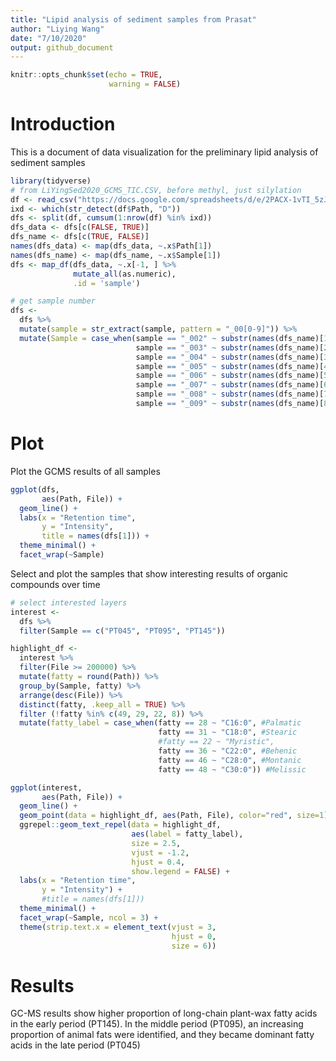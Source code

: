 ```yaml
---
title: "Lipid analysis of sediment samples from Prasat"
author: "Liying Wang"
date: "7/10/2020"
output: github_document
---
```


```r
knitr::opts_chunk$set(echo = TRUE, 
                      warning = FALSE)
```

# Introduction 

This is a document of data visualization for the preliminary lipid analysis of sediment samples

```r
library(tidyverse)
# from LiYingSed2020_GCMS_TIC.CSV, before methyl, just silylation
df <- read_csv("https://docs.google.com/spreadsheets/d/e/2PACX-1vTI_5zJpN_dywxtdFBKtON89jKXTzJencesAWjtO9yDZ4_LljkiLu9_EkP9XeIF8VrQxS2H_iU1ZnC4/pub?output=csv")
ixd <- which(str_detect(df$Path, "D"))
dfs <- split(df, cumsum(1:nrow(df) %in% ixd))
dfs_data <- dfs[c(FALSE, TRUE)]
dfs_name <- dfs[c(TRUE, FALSE)]
names(dfs_data) <- map(dfs_data, ~.x$Path[1])
names(dfs_name) <- map(dfs_name, ~.x$Sample[1])
dfs <- map_df(dfs_data, ~.x[-1, ] %>% 
              mutate_all(as.numeric), 
              .id = 'sample')

```

```r
# get sample number
dfs <- 
  dfs %>% 
  mutate(sample = str_extract(sample, pattern = "_00[0-9]")) %>% 
  mutate(Sample = case_when(sample == "_002" ~ substr(names(dfs_name)[1], start = 1, stop = 5),
                            sample == "_003" ~ substr(names(dfs_name)[2], start = 1, stop = 5),
                            sample == "_004" ~ substr(names(dfs_name)[3], start = 1, stop = 5),
                            sample == "_005" ~ substr(names(dfs_name)[4], start = 1, stop = 5),
                            sample == "_006" ~ substr(names(dfs_name)[5], start = 1, stop = 5),
                            sample == "_007" ~ substr(names(dfs_name)[6], start = 1, stop = 5),
                            sample == "_008" ~ substr(names(dfs_name)[7], start = 1, stop = 5),
                            sample == "_009" ~ substr(names(dfs_name)[8], start = 1, stop = 5)))
```

# Plot

Plot the GCMS results of all samples

```r
ggplot(dfs,
       aes(Path, File)) +
  geom_line() +
  labs(x = "Retention time",
       y = "Intensity",
       title = names(dfs[1])) +
  theme_minimal() +
  facet_wrap(~Sample)
```

Select and plot the samples that show interesting results of organic compounds over time

```r
# select interested layers
interest <- 
  dfs %>% 
  filter(Sample == c("PT045", "PT095", "PT145"))

highlight_df <- 
  interest %>% 
  filter(File >= 200000) %>% 
  mutate(fatty = round(Path)) %>% 
  group_by(Sample, fatty) %>% 
  arrange(desc(File)) %>% 
  distinct(fatty, .keep_all = TRUE) %>% 
  filter (!fatty %in% c(49, 29, 22, 8)) %>% 
  mutate(fatty_label = case_when(fatty == 28 ~ "C16:0", #Palmatic
                                 fatty == 31 ~ "C18:0", #Stearic
                                 #fatty == 22 ~ "Myristic",
                                 fatty == 36 ~ "C22:0", #Behenic
                                 fatty == 46 ~ "C28:0", #Montanic
                                 fatty == 48 ~ "C30:0")) #Melissic

ggplot(interest,
       aes(Path, File)) +
  geom_line() +
  geom_point(data = highlight_df, aes(Path, File), color="red", size=1) +
  ggrepel::geom_text_repel(data = highlight_df, 
                           aes(label = fatty_label),
                           size = 2.5,
                           vjust = -1.2, 
                           hjust = 0.4,
                           show.legend = FALSE) +
  labs(x = "Retention time",
       y = "Intensity") +
       #title = names(dfs[1]))
  theme_minimal() +
  facet_wrap(~Sample, ncol = 3) +
  theme(strip.text.x = element_text(vjust = 3,
                                    hjust = 0,
                                    size = 6))
```

# Results

GC-MS results show higher proportion of long-chain plant-wax fatty acids in the early period (PT145). In the middle period (PT095), an increasing proportion of animal fats were identified, and they became dominant fatty acids in the late period (PT045)
